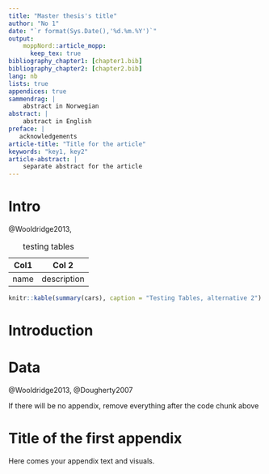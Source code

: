 ```yaml
---
title: "Master thesis's title"
author: "No 1"
date: "`r format(Sys.Date(),'%d.%m.%Y')`"
output: 
    moppNord::article_mopp:
      keep_tex: true
bibliography_chapter1: [chapter1.bib]
bibliography_chapter2: [chapter2.bib]
lang: nb
lists: true 
appendices: true
sammendrag: |
    abstract in Norwegian
abstract: |
    abstract in English
preface: |
   acknowledgements
article-title: "Title for the article"
keywords: "key1, key2"
article-abstract: |
    separate abstract for the article
---
```


<!-- If you want to write your MOPP in Norwegian, you should add `lang: nb` above -->


# Intro

\lipsum[4] @Wooldridge2013,

| Col1  | Col 2      |
| ------|------------|
| name  | description|

Table: testing tables

```r
knitr::kable(summary(cars), caption = "Testing Tables, alternative 2")
```


<!-- Here start the second part of the thesis - the scientific article. If your thesis before was in Norwegian, but you want to write the article in English, remove % in the next code chunk -->

```{=latex}
\kappaRefs
```

::: {#refs_chapter1}
:::

```{=latex}
\partTwo
\articleInEnglish
```


# Introduction
\lipsum[2-20]

# Data

\begin{figure}
\centering
\includegraphics{nordlogono}
\caption{testin figure}
\end{figure}

@Wooldridge2013, @Dougherty2007



```{=latex}
% Do not delete this
\MyRefs
```

::: {#refs_chapter2}
:::

```{=latex}
\Appendices
```

<!-- If you have Appendices, create a new chapter with a desired appendix.-->
If there will be no appendix, remove everything after the code chunk above


# Title of the first appendix

Here comes your appendix text and visuals.

